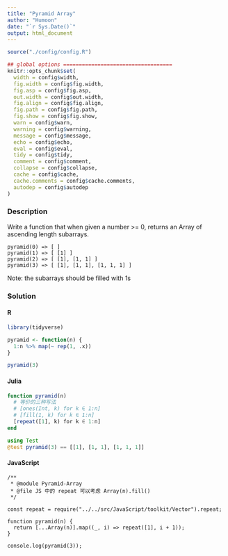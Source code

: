 ```yaml
---
title: "Pyramid Array"
author: "Humoon"
date: "`r Sys.Date()`"
output: html_document
---
```



```r
source("./config/config.R")

## global options ===================================
knitr::opts_chunk$set(
  width = config$width,
  fig.width = config$fig.width,
  fig.asp = config$fig.asp,
  out.width = config$out.width,
  fig.align = config$fig.align,
  fig.path = config$fig.path,
  fig.show = config$fig.show,
  warn = config$warn,
  warning = config$warning,
  message = config$message,
  echo = config$echo,
  eval = config$eval,
  tidy = config$tidy,
  comment = config$comment,
  collapse = config$collapse,
  cache = config$cache,
  cache.comments = config$cache.comments,
  autodep = config$autodep
)
```



### Description

Write a function that when given a number >= 0, returns an Array of ascending length subarrays.

```
pyramid(0) => [ ]
pyramid(1) => [ [1] ]
pyramid(2) => [ [1], [1, 1] ]
pyramid(3) => [ [1], [1, 1], [1, 1, 1] ]
```

Note: the subarrays should be filled with 1s


### Solution

#### R
```r
library(tidyverse)

pyramid <- function(n) {
  1:n %>% map(~ rep(1, .x))
}

pyramid(3)
```


#### Julia
```julia
function pyramid(n)
  # 等价的三种写法
  # [ones(Int, k) for k ∈ 1:n]
  # [fill(1, k) for k ∈ 1:n]
  [repeat([1], k) for k ∈ 1:n]
end

using Test
@test pyramid(3) == [[1], [1, 1], [1, 1, 1]]
```


#### JavaScript

```node
/**
 * @module Pyramid-Array
 * @file JS 中的 repeat 可以考虑 Array(n).fill()
 */

const repeat = require("../../src/JavaScript/toolkit/Vector").repeat;

function pyramid(n) {
  return [...Array(n)].map((_, i) => repeat([1], i + 1));
}

console.log(pyramid(3));
```


